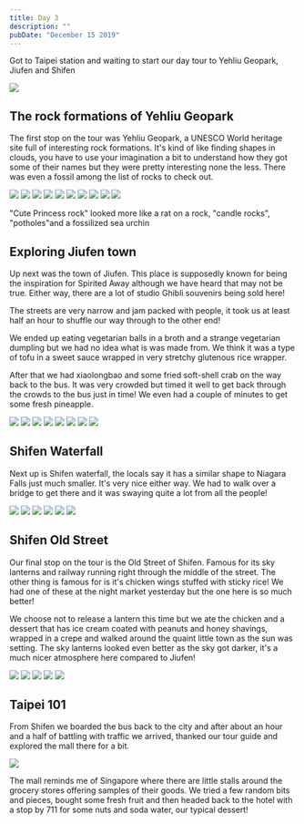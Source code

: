 ```yaml
---
title: Day 3
description: ""
pubDate: "December 15 2019"
---
```



Got to Taipei station and waiting to start our day tour to Yehliu Geopark, Jiufen and Shifen

<Grid>
  <Img
    src="/src/content/travel/2019-taiwan-vietnam/assets/75f5a33626e04e689ffdba1e50f424dd.jpg"
    aspectRatio={1}
  />
</Grid>

## The rock formations of Yehliu Geopark

The first stop on the tour was Yehliu Geopark, a UNESCO World heritage site full of interesting rock formations.
It's kind of like finding shapes in clouds, you have to use your imagination a bit to understand how they got some of their names but they were pretty interesting none the less.
There was even a fossil among the list of rocks to check out.

<Grid columns={4}>
  <Img
    src="/src/content/travel/2019-taiwan-vietnam/assets/2864ab223f0940c2aa5cff2bfe6971a2.jpg"
    aspectRatio={1}
    colSpan={2}
    rowSpan={2}
  />
  <Img
    src="/src/content/travel/2019-taiwan-vietnam/assets/52ff873661b443d294d082420dfc8fda.jpg"
    aspectRatio={1}
  />
  <Img
    src="/src/content/travel/2019-taiwan-vietnam/assets/3c0f68918134410f9206d6ab2a22c17e.jpg"
    aspectRatio={1}
  />
  <Img
    src="/src/content/travel/2019-taiwan-vietnam/assets/7c5d5e9f2b0d4c988ff7880e3f91cbe5.jpg"
    aspectRatio={1}
  />
  <Img
    src="/src/content/travel/2019-taiwan-vietnam/assets/c11e16cb4e8046d288e2180ab305120f.jpg"
    aspectRatio={1}
  />
  <Img
    src="/src/content/travel/2019-taiwan-vietnam/assets/c8209ac84e6b4247b2b0c73cfeeb884c.jpg"
    aspectRatio={1}
  />
  <Img
    src="/src/content/travel/2019-taiwan-vietnam/assets/7902ebf15c75444b899d086dfe711dd7.jpg"
    aspectRatio={1}
    colSpan={2}
    rowSpan={2}
  />
  <Img
    src="/src/content/travel/2019-taiwan-vietnam/assets/857ff646e3e54f28aca51bee9f304dbd.jpg"
    aspectRatio={1}
  />
  <Img
    src="/src/content/travel/2019-taiwan-vietnam/assets/d9d894e95b474cdca867d55fea1816ed.jpg"
    aspectRatio={1}
  />
  <Img
    src="/src/content/travel/2019-taiwan-vietnam/assets/36e8b8fdbc144f2688e4a7defea97d1c.jpg"
    aspectRatio={1}
  />
</Grid>

"Cute Princess rock" looked more like a rat on a rock, "candle rocks", "potholes"and a fossilized sea urchin

## Exploring Jiufen town

Up next was the town of Jiufen. This place is supposedly known for being the inspiration for Spirited Away although we have heard that may not be true. Either way, there are a lot of studio Ghibli souvenirs being sold here!

The streets are very narrow and jam packed with people, it took us at least half an hour to shuffle our way through to the other end!

We ended up eating vegetarian balls in a broth and a strange vegetarian dumpling but we had no idea what is was made from. We think it was a type of tofu in a sweet sauce wrapped in very stretchy glutenous rice wrapper.

After that we had xiaolongbao and some fried soft-shell crab on the way back to the bus. It was very crowded but timed it well to get back through the crowds to the bus just in time!
We even had a couple of minutes to get some fresh pineapple.

<Grid columns={12}>
  <Img
    src="/src/content/travel/2019-taiwan-vietnam/assets/a4f81b8c2cad40a8b4df1d595567da22.jpg"
    aspectRatio={1}
    colSpan={3}
  />
  <Img
    src="/src/content/travel/2019-taiwan-vietnam/assets/e98b351dea0f4e98a7f32e546c6ff885.jpg"
    aspectRatio={1}
    colSpan={3}
  />
  <Img
    src="/src/content/travel/2019-taiwan-vietnam/assets/b4a99571a9764e13aaef2d8344e28232.jpg"
    aspectRatio={1}
    colSpan={6}
    rowSpan={2}
  />
  <Img
    src="/src/content/travel/2019-taiwan-vietnam/assets/3066c134e34a41889382e5bc4b0048ce.jpg"
    aspectRatio={1}
    colSpan={3}
  />
  <Img
    src="/src/content/travel/2019-taiwan-vietnam/assets/12ce9bd30c7c45da819c0448bd33141e.jpg"
    aspectRatio={1}
    colSpan={3}
  />
  <Img
    src="/src/content/travel/2019-taiwan-vietnam/assets/95a8dff839074844b2dee79fdedf807a.jpg"
    aspectRatio={1}
    colSpan={4}
  />
  <Img
    src="/src/content/travel/2019-taiwan-vietnam/assets/8ae94fe872764ddaa5f7c4c6b3ca60d2.jpg"
    aspectRatio={1}
    colSpan={4}
  />
  <Img
    src="/src/content/travel/2019-taiwan-vietnam/assets/cfdccc62b18b442097e557fdba51ec05.jpg"
    aspectRatio={1}
    colSpan={4}
  />
</Grid>

## Shifen Waterfall

Next up is Shifen waterfall, the locals say it has a similar shape to Niagara Falls just much smaller. It's very nice either way. We had to walk over a bridge to get there and it was swaying quite a lot from all the people!

<Grid columns={3}>
  <Img
    src="/src/content/travel/2019-taiwan-vietnam/assets/43eb5e41e73347db9b9749c38a7ce8f5.jpg"
    aspectRatio={1}
    colSpan={2}
    rowSpan={2}
  />
  <Img
    src="/src/content/travel/2019-taiwan-vietnam/assets/64f50f5377e94efd9b42d900a56773a5.jpg"
    aspectRatio={1}
  />
  <Img
    src="/src/content/travel/2019-taiwan-vietnam/assets/645c58938cc945b38ed3c968690a5849.jpg"
    aspectRatio={1}
  />
  <Img
    src="/src/content/travel/2019-taiwan-vietnam/assets/cb8af67503f04e6f8c6e63054ed19996.jpg"
    aspectRatio={1}
  />
  <Img
    src="/src/content/travel/2019-taiwan-vietnam/assets/61c8aa240e954947b4d4d73134f03c95.jpg"
    aspectRatio={1}
  />
  <Img
    src="/src/content/travel/2019-taiwan-vietnam/assets/eba245e009b74ef184b59d3233cd5eb8.jpg"
    aspectRatio={1}
  />
</Grid>

## Shifen Old Street

Our final stop on the tour is the Old Street of Shifen. Famous for its sky lanterns and railway running right through the middle of the street.
The other thing is famous for is it's chicken wings stuffed with sticky rice! We had one of these at the night market yesterday but the one here is so much better!

We choose not to release a lantern this time but we ate the chicken and a dessert that has ice cream coated with peanuts and honey shavings, wrapped in a crepe and walked around the quaint little town as the sun was setting. The sky lanterns looked even better as the sky got darker, it's a much nicer atmosphere here compared to Jiufen!

<Grid columns={6}>
  <Img
    src="/src/content/travel/2019-taiwan-vietnam/assets/89ad6b5e67de44dda402a8b2ca380b7c.jpg"
    aspectRatio={1}
    colSpan={2}
  />
  <Img
    src="/src/content/travel/2019-taiwan-vietnam/assets/a7da41954dd3459b8a3ad3f1fb23f391.jpg"
    aspectRatio={1}
    colSpan={2}
  />
  <Img
    src="/src/content/travel/2019-taiwan-vietnam/assets/fcafe68627704958a3f483e6a504c2fc.jpg"
    aspectRatio={1}
    colSpan={2}
  />
  <Img
    src="/src/content/travel/2019-taiwan-vietnam/assets/4760525ea6414617842bd2ec4e256548.jpg"
    aspectRatio={1}
    colSpan={3}
  />
  <Img
    src="/src/content/travel/2019-taiwan-vietnam/assets/07ee7acb6bc7442696c43b9f9fc6d7ac.jpg"
    aspectRatio={1}
    colSpan={3}
  />
</Grid>

## Taipei 101

From Shifen we boarded the bus back to the city and after about an hour and a half of battling with traffic we arrived, thanked our tour guide and explored the mall there for a bit.

<Grid>
  <Img
    src="/src/content/travel/2019-taiwan-vietnam/assets/3239620a7e96417da67eb0bf23faa554.jpg"
    aspectRatio={1}
  />
</Grid>

The mall reminds me of Singapore where there are little stalls around the grocery stores offering samples of their goods. We tried a few random bits and pieces, bought some fresh fruit and then headed back to the hotel with a stop by 711 for some nuts and soda water, our typical dessert!
